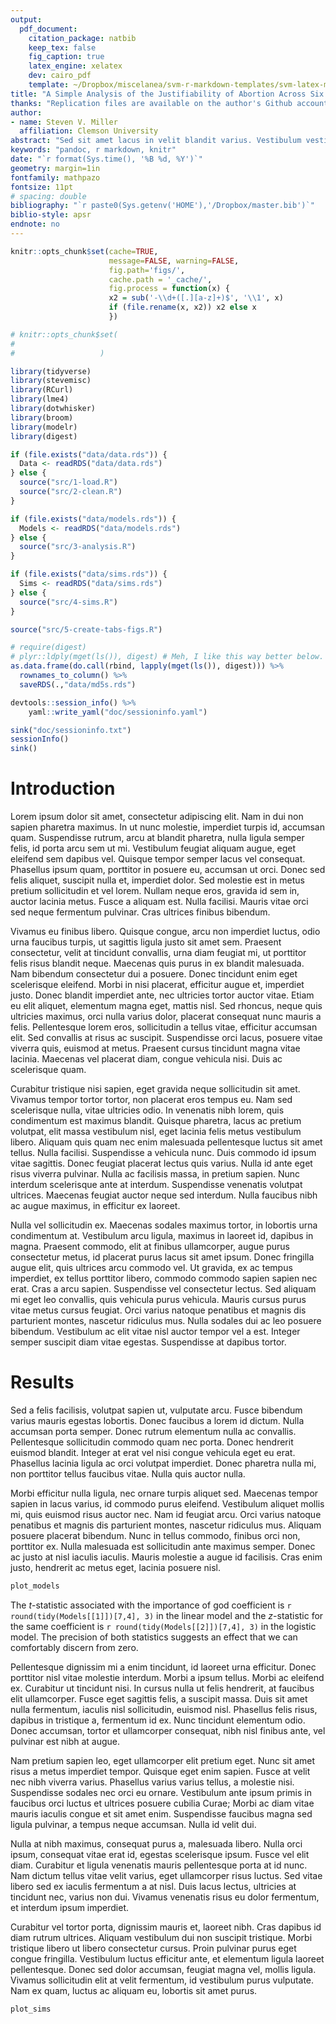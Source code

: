 ```yaml
---
output: 
  pdf_document:
    citation_package: natbib
    keep_tex: false
    fig_caption: true
    latex_engine: xelatex
    dev: cairo_pdf
    template: ~/Dropbox/miscelanea/svm-r-markdown-templates/svm-latex-ms.tex
title: "A Simple Analysis of the Justifiability of Abortion Across Six Waves of World Values Survey Data"
thanks: "Replication files are available on the author's Github account (http://github.com/svmiller). **Current version**: `r format(Sys.time(), '%B %d, %Y')`; **Corresponding author**: svmille@clemson.edu."
author:
- name: Steven V. Miller
  affiliation: Clemson University
abstract: "Sed sit amet lacus in velit blandit varius. Vestibulum vestibulum id arcu in porttitor. Integer gravida nibh nec dolor tempor tincidunt. Aenean condimentum nibh massa, ac facilisis ante luctus vel. Etiam et felis posuere, maximus velit quis, pulvinar eros. Praesent leo nunc, bibendum nec suscipit eget, convallis sed nibh. Fusce non dolor eleifend, consectetur urna a, cursus felis. Pellentesque a eleifend dui."
keywords: "pandoc, r markdown, knitr"
date: "`r format(Sys.time(), '%B %d, %Y')`"
geometry: margin=1in
fontfamily: mathpazo
fontsize: 11pt
# spacing: double
bibliography: "`r paste0(Sys.getenv('HOME'),'/Dropbox/master.bib')`"
biblio-style: apsr
endnote: no
---
```


```r
knitr::opts_chunk$set(cache=TRUE,
                      message=FALSE, warning=FALSE,
                      fig.path='figs/',
                      cache.path = '_cache/',
                      fig.process = function(x) {
                      x2 = sub('-\\d+([.][a-z]+)$', '\\1', x)
                      if (file.rename(x, x2)) x2 else x
                      })

# knitr::opts_chunk$set(
#                   
#                   )
```

```r
library(tidyverse)
library(stevemisc)
library(RCurl)
library(lme4)
library(dotwhisker)
library(broom)
library(modelr)
library(digest)
```

```r
if (file.exists("data/data.rds")) {
  Data <- readRDS("data/data.rds")
} else {
  source("src/1-load.R")
  source("src/2-clean.R")
}

if (file.exists("data/models.rds")) {
  Models <- readRDS("data/models.rds")
} else {
  source("src/3-analysis.R")
}

if (file.exists("data/sims.rds")) {
  Sims <- readRDS("data/sims.rds")
} else {
  source("src/4-sims.R")
} 
```

```r
source("src/5-create-tabs-figs.R")
```

```r
# require(digest)
# plyr::ldply(mget(ls()), digest) # Meh, I like this way better below.
as.data.frame(do.call(rbind, lapply(mget(ls()), digest))) %>%
  rownames_to_column() %>%
  saveRDS(.,"data/md5s.rds")

devtools::session_info() %>%
    yaml::write_yaml("doc/sessioninfo.yaml")

sink("doc/sessioninfo.txt")
sessionInfo()
sink()

```


# Introduction

Lorem ipsum dolor sit amet, consectetur adipiscing elit. Nam in dui non sapien pharetra maximus. In ut nunc molestie, imperdiet turpis id, accumsan quam. Suspendisse rutrum, arcu at blandit pharetra, nulla ligula semper felis, id porta arcu sem ut mi. Vestibulum feugiat aliquam augue, eget eleifend sem dapibus vel. Quisque tempor semper lacus vel consequat. Phasellus ipsum quam, porttitor in posuere eu, accumsan ut orci. Donec sed felis aliquet, suscipit nulla et, imperdiet dolor. Sed molestie est in metus pretium sollicitudin et vel lorem. Nullam neque eros, gravida id sem in, auctor lacinia metus. Fusce a aliquam est. Nulla facilisi. Mauris vitae orci sed neque fermentum pulvinar. Cras ultrices finibus bibendum.

Vivamus eu finibus libero. Quisque congue, arcu non imperdiet luctus, odio urna faucibus turpis, ut sagittis ligula justo sit amet sem. Praesent consectetur, velit at tincidunt convallis, urna diam feugiat mi, ut porttitor felis risus blandit neque. Maecenas quis purus in ex blandit malesuada. Nam bibendum consectetur dui a posuere. Donec tincidunt enim eget scelerisque eleifend. Morbi in nisi placerat, efficitur augue et, imperdiet justo. Donec blandit imperdiet ante, nec ultricies tortor auctor vitae. Etiam eu elit aliquet, elementum magna eget, mattis nisl. Sed rhoncus, neque quis ultricies maximus, orci nulla varius dolor, placerat consequat nunc mauris a felis. Pellentesque lorem eros, sollicitudin a tellus vitae, efficitur accumsan elit. Sed convallis at risus ac suscipit. Suspendisse orci lacus, posuere vitae viverra quis, euismod at metus. Praesent cursus tincidunt magna vitae lacinia. Maecenas vel placerat diam, congue vehicula nisi. Duis ac scelerisque quam.

Curabitur tristique nisi sapien, eget gravida neque sollicitudin sit amet. Vivamus tempor tortor tortor, non placerat eros tempus eu. Nam sed scelerisque nulla, vitae ultricies odio. In venenatis nibh lorem, quis condimentum est maximus blandit. Quisque pharetra, lacus ac pretium volutpat, elit massa vestibulum nisl, eget lacinia felis metus vestibulum libero. Aliquam quis quam nec enim malesuada pellentesque luctus sit amet tellus. Nulla facilisi. Suspendisse a vehicula nunc. Duis commodo id ipsum vitae sagittis. Donec feugiat placerat lectus quis varius. Nulla id ante eget risus viverra pulvinar. Nulla ac facilisis massa, in pretium sapien. Nunc interdum scelerisque ante at interdum. Suspendisse venenatis volutpat ultrices. Maecenas feugiat auctor neque sed interdum. Nulla faucibus nibh ac augue maximus, in efficitur ex laoreet.

Nulla vel sollicitudin ex. Maecenas sodales maximus tortor, in lobortis urna condimentum at. Vestibulum arcu ligula, maximus in laoreet id, dapibus in magna. Praesent commodo, elit at finibus ullamcorper, augue purus consectetur metus, id placerat purus lacus sit amet ipsum. Donec fringilla augue elit, quis ultrices arcu commodo vel. Ut gravida, ex ac tempus imperdiet, ex tellus porttitor libero, commodo commodo sapien sapien nec erat. Cras a arcu sapien. Suspendisse vel consectetur lectus. Sed aliquam mi eget leo convallis, quis vehicula purus vehicula. Mauris cursus purus vitae metus cursus feugiat. Orci varius natoque penatibus et magnis dis parturient montes, nascetur ridiculus mus. Nulla sodales dui ac leo posuere bibendum. Vestibulum ac elit vitae nisl auctor tempor vel a est. Integer semper suscipit diam vitae egestas. Suspendisse at dapibus tortor.

# Results

 Sed a felis facilisis, volutpat sapien ut, vulputate arcu. Fusce bibendum varius mauris egestas lobortis. Donec faucibus a lorem id dictum. Nulla accumsan porta semper. Donec rutrum elementum nulla ac convallis. Pellentesque sollicitudin commodo quam nec porta. Donec hendrerit euismod blandit. Integer at erat vel nisi congue vehicula eget eu erat. Phasellus lacinia ligula ac orci volutpat imperdiet. Donec pharetra nulla mi, non porttitor tellus faucibus vitae. Nulla quis auctor nulla.

Morbi efficitur nulla ligula, nec ornare turpis aliquet sed. Maecenas tempor sapien in lacus varius, id commodo purus eleifend. Vestibulum aliquet mollis mi, quis euismod risus auctor nec. Nam id feugiat arcu. Orci varius natoque penatibus et magnis dis parturient montes, nascetur ridiculus mus. Aliquam posuere placerat bibendum. Nunc in tellus commodo, finibus orci non, porttitor ex. Nulla malesuada est sollicitudin ante maximus semper. Donec ac justo at nisl iaculis iaculis. Mauris molestie a augue id facilisis. Cras enim justo, hendrerit ac metus eget, lacinia posuere nisl.





```r
plot_models
```


The *t*-statistic associated with the importance of god coefficient is `r round(tidy(Models[[1]])[7,4], 3)` in the linear model and the *z*-statistic for the same coefficient is `r round(tidy(Models[[2]])[7,4], 3)` in the logistic model. The precision of both statistics suggests an effect that we can comfortably discern from zero.


Pellentesque dignissim mi a enim tincidunt, id laoreet urna efficitur. Donec porttitor nisl vitae molestie interdum. Morbi a ipsum tellus. Morbi ac eleifend ex. Curabitur ut tincidunt nisi. In cursus nulla ut felis hendrerit, at faucibus elit ullamcorper. Fusce eget sagittis felis, a suscipit massa. Duis sit amet nulla fermentum, iaculis nisl sollicitudin, euismod nisl. Phasellus felis risus, dapibus in tristique a, fermentum id ex. Nunc tincidunt elementum odio. Donec accumsan, tortor et ullamcorper consequat, nibh nisl finibus ante, vel pulvinar est nibh at augue.

Nam pretium sapien leo, eget ullamcorper elit pretium eget. Nunc sit amet risus a metus imperdiet tempor. Quisque eget enim sapien. Fusce at velit nec nibh viverra varius. Phasellus varius varius tellus, a molestie nisi. Suspendisse sodales nec orci eu ornare. Vestibulum ante ipsum primis in faucibus orci luctus et ultrices posuere cubilia Curae; Morbi ac diam vitae mauris iaculis congue et sit amet enim. Suspendisse faucibus magna sed ligula pulvinar, a tempus neque accumsan. Nulla id velit dui.

Nulla at nibh maximus, consequat purus a, malesuada libero. Nulla orci ipsum, consequat vitae erat id, egestas scelerisque ipsum. Fusce vel elit diam. Curabitur et ligula venenatis mauris pellentesque porta at id nunc. Nam dictum tellus vitae velit varius, eget ullamcorper risus luctus. Sed vitae libero sed ex iaculis fermentum a at nisl. Duis lacus lectus, ultricies at tincidunt nec, varius non dui. Vivamus venenatis risus eu dolor fermentum, et interdum ipsum imperdiet.

Curabitur vel tortor porta, dignissim mauris et, laoreet nibh. Cras dapibus id diam rutrum ultrices. Aliquam vestibulum dui non suscipit tristique. Morbi tristique libero ut libero consectetur cursus. Proin pulvinar purus eget congue fringilla. Vestibulum luctus efficitur ante, et elementum ligula laoreet pellentesque. Donec sed dolor accumsan, feugiat magna vel, mollis ligula. Vivamus sollicitudin elit at velit fermentum, id vestibulum purus vulputate. Nam ex quam, luctus ac aliquam eu, lobortis sit amet purus. 

```r
plot_sims
```


